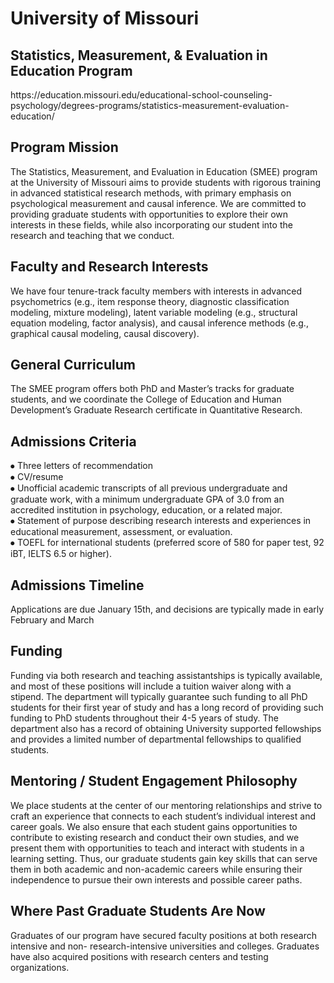 
# University of Missouri {-}

## Statistics, Measurement, & Evaluation in Education Program  {-}

https://education.missouri.edu/educational-school-counseling-psychology/degrees-programs/statistics-measurement-evaluation-education/

## Program Mission  {-}
The Statistics, Measurement, and Evaluation in Education (SMEE) program at the University of Missouri aims to provide students with rigorous training in advanced statistical research methods, with primary emphasis on psychological measurement and causal inference. We are committed to providing graduate students with opportunities to explore their own interests in these fields, while also incorporating our student into the research and teaching that we conduct.



## Faculty and Research Interests  {-}
We have four tenure-track faculty members with interests in advanced psychometrics (e.g., item response theory, diagnostic classification modeling, mixture modeling), latent variable modeling (e.g., structural equation modeling, factor analysis), and causal inference methods (e.g., graphical causal modeling, causal discovery).




## General Curriculum  {-}
The SMEE program offers both PhD and Master’s tracks for graduate students, and we coordinate the College of Education and Human Development’s Graduate Research certificate in Quantitative Research.



## Admissions Criteria  {-}
⦁	Three letters of recommendation  
⦁	CV/resume  
⦁	Unofficial academic transcripts of all previous undergraduate and graduate work, with a minimum undergraduate GPA of 3.0 from an accredited institution in psychology, education, or a related major.  
⦁	Statement of purpose describing research interests and experiences in educational measurement, assessment, or evaluation.  
⦁	TOEFL for international students (preferred score of 580 for paper test, 92 iBT, IELTS 6.5 or higher).  


## Admissions Timeline  {-}

Applications are due January 15th, and decisions are typically made in early February and March




## Funding  {-}

Funding via both research and teaching assistantships is typically available, and most of these positions will include a tuition waiver along with a stipend. The department will typically guarantee such funding to all PhD students for their first year of study and has a long record of providing such funding to PhD students throughout their 4-5 years of study. The department also has a record of obtaining University supported fellowships and provides a limited number of departmental fellowships to qualified students.

## Mentoring / Student Engagement Philosophy  {-}

We place students at the center of our mentoring relationships and strive to craft an experience that connects to each student’s individual interest and career goals. We also ensure that each student gains opportunities to contribute to existing research and conduct their own studies, and we present them with opportunities to teach and interact with students in a learning setting. Thus, our graduate students gain key skills that can serve them in both academic and non-academic careers while ensuring their independence to pursue their own interests and possible career paths.


## Where Past Graduate Students Are Now  {-}

Graduates of our program have secured faculty positions at both research intensive and non- research-intensive universities and colleges. Graduates have also acquired positions with research centers and testing organizations.
